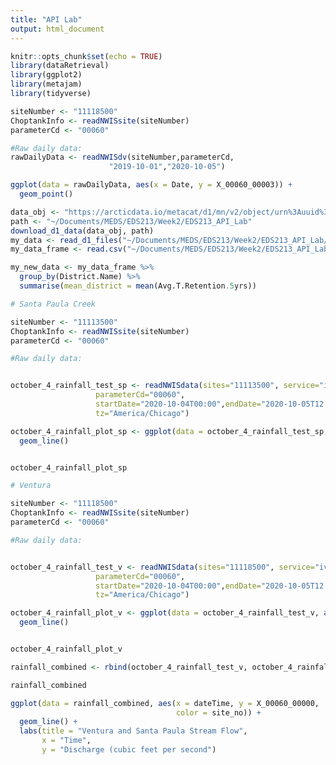 ```yaml
---
title: "API Lab"
output: html_document
---
```


```r
knitr::opts_chunk$set(echo = TRUE)
library(dataRetrieval)
library(ggplot2)
library(metajam)
library(tidyverse)
```

```r
siteNumber <- "11118500" 
ChoptankInfo <- readNWISsite(siteNumber)
parameterCd <- "00060"

#Raw daily data:
rawDailyData <- readNWISdv(siteNumber,parameterCd,
                      "2019-10-01","2020-10-05")
```



```r
ggplot(data = rawDailyData, aes(x = Date, y = X_00060_00003)) +
  geom_point()
```




```r
data_obj <- "https://arcticdata.io/metacat/d1/mn/v2/object/urn%3Auuid%3A9e123f84-ce0d-4094-b898-c9e73680eafa"
path <- "~/Documents/MEDS/EDS213/Week2/EDS213_API_Lab"
download_d1_data(data_obj, path)
my_data <- read_d1_files("~/Documents/MEDS/EDS213/Week2/EDS213_API_Lab/doi_10.18739_A2RV0D11H__Alaska_Schools_Rentention2009_15__csv")
my_data_frame <- read.csv("~/Documents/MEDS/EDS213/Week2/EDS213_API_Lab/doi_10.18739_A2RV0D11H__Alaska_Schools_Rentention2009_15__csv/Alaska_Schools_Rentention2009_15.csv")

```


```r
my_new_data <- my_data_frame %>% 
  group_by(District.Name) %>% 
  summarise(mean_district = mean(Avg.T.Retention.5yrs))

```

```r
# Santa Paula Creek

siteNumber <- "11113500" 
ChoptankInfo <- readNWISsite(siteNumber)
parameterCd <- "00060"

#Raw daily data:


october_4_rainfall_test_sp <- readNWISdata(sites="11113500", service="iv", 
                   parameterCd="00060", 
                   startDate="2020-10-04T00:00",endDate="2020-10-05T12:00",
                   tz="America/Chicago")
```


```r
october_4_rainfall_plot_sp <- ggplot(data = october_4_rainfall_test_sp, aes(x = dateTime, y = X_00060_00000)) +
  geom_line()


october_4_rainfall_plot_sp
```

```r
# Ventura

siteNumber <- "11118500" 
ChoptankInfo <- readNWISsite(siteNumber)
parameterCd <- "00060"

#Raw daily data:


october_4_rainfall_test_v <- readNWISdata(sites="11118500", service="iv", 
                   parameterCd="00060", 
                   startDate="2020-10-04T00:00",endDate="2020-10-05T12:00",
                   tz="America/Chicago")
```

```r
october_4_rainfall_plot_v <- ggplot(data = october_4_rainfall_test_v, aes(x = dateTime, y = X_00060_00000)) +
  geom_line()


october_4_rainfall_plot_v
```

```r
rainfall_combined <- rbind(october_4_rainfall_test_v, october_4_rainfall_test_sp)

rainfall_combined

ggplot(data = rainfall_combined, aes(x = dateTime, y = X_00060_00000, 
                                     color = site_no)) +
  geom_line() +
  labs(title = "Ventura and Santa Paula Stream Flow",
       x = "Time",
       y = "Discharge (cubic feet per second")
```

